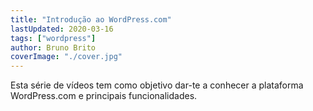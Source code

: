 ```yaml
---
title: "Introdução ao WordPress.com"
lastUpdated: 2020-03-16
tags: ["wordpress"]
author: Bruno Brito
coverImage: "./cover.jpg"
---
```


Esta série de vídeos tem como objetivo dar-te a conhecer a plataforma WordPress.com e principais funcionalidades. 